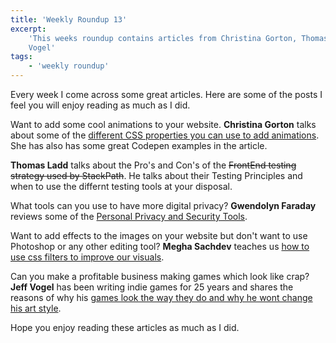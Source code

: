 ```yaml
---
title: 'Weekly Roundup 13'
excerpt:
    'This weeks roundup contains articles from Christina Gorton, Thomas Ladd, Gwendolyn Faraday, Megha Sachdev and Jeff
    Vogel'
tags:
    - 'weekly roundup'
---
```


Every week I come across some great articles. Here are some of the posts I feel you will enjoy reading as much as I did.

Want to add some cool animations to your website. **Christina Gorton** talks about some of the
[different CSS properties you can use to add animations](https://dev.to/coffeecraftcode/quick-tips-css-transforms-and-transitions-5b0f).
She has also has some great Codepen examples in the article.

**Thomas Ladd** talks about the Pro's and Con's of the ~~FrontEnd testing strategy used by StackPath~~. He talks about
their Testing Principles and when to use the differnt testing tools at your disposal.

What tools can you use to have more digital privacy? **Gwendolyn Faraday** reviews some of the
[Personal Privacy and Security Tools](https://www.freecodecamp.org/news/privacy-tools/).

Want to add effects to the images on your website but don't want to use Photoshop or any other editing tool? **Megha
Sachdev** teaches us
[how to use css filters to improve our visuals](https://dev.to/thisdotmedia/learn-the-basics-of-css-filters-5ffc).

Can you make a profitable business making games which look like crap? **Jeff Vogel** has been writing indie games for 25
years and shares the reasons of why his
[games look the way they do and why he wont change his art style](https://jeff-vogel.blogspot.com/2019/08/why-all-of-our-games-look-like-crap.html).

Hope you enjoy reading these articles as much as I did.
